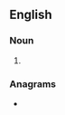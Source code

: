 ==English==

===Noun===
{{head|en|noun form}}

# {{plural of|en|warp bubble}}

===Anagrams===
* {{anagrams|en|a=abbbelprsuw|bubble wraps}}